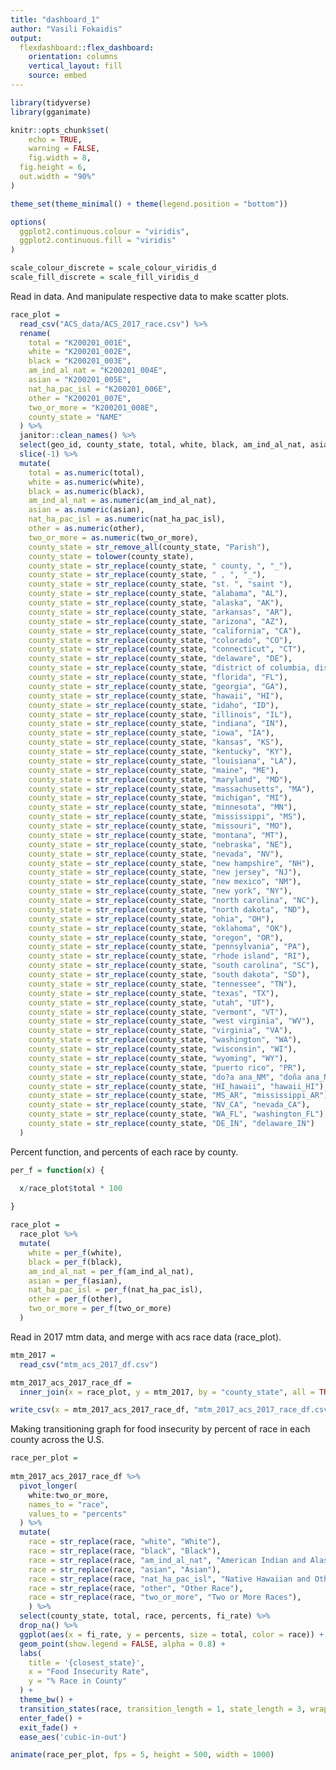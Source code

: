 ```yaml
---
title: "dashboard_1"
author: "Vasili Fokaidis"
output: 
  flexdashboard::flex_dashboard:
    orientation: columns
    vertical_layout: fill
    source: embed
---
```


```r
library(tidyverse)
library(gganimate)

knitr::opts_chunk$set(
	echo = TRUE,
	warning = FALSE,
	fig.width = 8, 
  fig.height = 6,
  out.width = "90%"
)

theme_set(theme_minimal() + theme(legend.position = "bottom"))

options(
  ggplot2.continuous.colour = "viridis",
  ggplot2.continuous.fill = "viridis"
)

scale_colour_discrete = scale_colour_viridis_d
scale_fill_discrete = scale_fill_viridis_d
```

Read in data. And manipulate respective data to make scatter plots.

```r
race_plot = 
  read_csv("ACS_data/ACS_2017_race.csv") %>%
  rename(
    total = "K200201_001E",
    white = "K200201_002E",
    black = "K200201_003E",
    am_ind_al_nat = "K200201_004E",
    asian = "K200201_005E",
    nat_ha_pac_isl = "K200201_006E",
    other = "K200201_007E",
    two_or_more = "K200201_008E",
    county_state = "NAME"
  ) %>%
  janitor::clean_names() %>%
  select(geo_id, county_state, total, white, black, am_ind_al_nat, asian, nat_ha_pac_isl, other, two_or_more) %>%
  slice(-1) %>%
  mutate(
    total = as.numeric(total),
    white = as.numeric(white),
    black = as.numeric(black),
    am_ind_al_nat = as.numeric(am_ind_al_nat),
    asian = as.numeric(asian),
    nat_ha_pac_isl = as.numeric(nat_ha_pac_isl), 
    other = as.numeric(other),
    two_or_more = as.numeric(two_or_more),
    county_state = str_remove_all(county_state, "Parish"),
    county_state = tolower(county_state),
    county_state = str_replace(county_state, " county, ", "_"),
    county_state = str_replace(county_state, " , ", "_"),
    county_state = str_replace(county_state, "st. ", "saint "),
    county_state = str_replace(county_state, "alabama", "AL"),
    county_state = str_replace(county_state, "alaska", "AK"),
    county_state = str_replace(county_state, "arkansas", "AR"),
    county_state = str_replace(county_state, "arizona", "AZ"),
    county_state = str_replace(county_state, "california", "CA"),
    county_state = str_replace(county_state, "colorado", "CO"),
    county_state = str_replace(county_state, "connecticut", "CT"),
    county_state = str_replace(county_state, "delaware", "DE"),
    county_state = str_replace(county_state, "district of columbia, district of columbia", "district of columbia_DC"),
    county_state = str_replace(county_state, "florida", "FL"),
    county_state = str_replace(county_state, "georgia", "GA"),
    county_state = str_replace(county_state, "hawaii", "HI"),
    county_state = str_replace(county_state, "idaho", "ID"),
    county_state = str_replace(county_state, "illinois", "IL"),
    county_state = str_replace(county_state, "indiana", "IN"),
    county_state = str_replace(county_state, "iowa", "IA"),
    county_state = str_replace(county_state, "kansas", "KS"),
    county_state = str_replace(county_state, "kentucky", "KY"),
    county_state = str_replace(county_state, "louisiana", "LA"),
    county_state = str_replace(county_state, "maine", "ME"),
    county_state = str_replace(county_state, "maryland", "MD"),
    county_state = str_replace(county_state, "massachusetts", "MA"),
    county_state = str_replace(county_state, "michigan", "MI"),
    county_state = str_replace(county_state, "minnesota", "MN"),
    county_state = str_replace(county_state, "mississippi", "MS"),
    county_state = str_replace(county_state, "missouri", "MO"),
    county_state = str_replace(county_state, "montana", "MT"),
    county_state = str_replace(county_state, "nebraska", "NE"),
    county_state = str_replace(county_state, "nevada", "NV"),
    county_state = str_replace(county_state, "new hampshire", "NH"),
    county_state = str_replace(county_state, "new jersey", "NJ"),
    county_state = str_replace(county_state, "new mexico", "NM"),
    county_state = str_replace(county_state, "new york", "NY"),
    county_state = str_replace(county_state, "north carolina", "NC"),
    county_state = str_replace(county_state, "north dakota", "ND"),
    county_state = str_replace(county_state, "ohia", "OH"),
    county_state = str_replace(county_state, "oklahoma", "OK"),
    county_state = str_replace(county_state, "oregon", "OR"),
    county_state = str_replace(county_state, "pennsylvania", "PA"),
    county_state = str_replace(county_state, "rhode island", "RI"),
    county_state = str_replace(county_state, "south carolina", "SC"),
    county_state = str_replace(county_state, "south dakota", "SD"),
    county_state = str_replace(county_state, "tennessee", "TN"),
    county_state = str_replace(county_state, "texas", "TX"),
    county_state = str_replace(county_state, "utah", "UT"),
    county_state = str_replace(county_state, "vermont", "VT"),
    county_state = str_replace(county_state, "west virginia", "WV"),
    county_state = str_replace(county_state, "virginia", "VA"),
    county_state = str_replace(county_state, "washington", "WA"),
    county_state = str_replace(county_state, "wisconsin", "WI"),
    county_state = str_replace(county_state, "wyoming", "WY"),
    county_state = str_replace(county_state, "puerto rico", "PR"),
    county_state = str_replace(county_state, "do?a ana_NM", "doña ana_NM"),
    county_state = str_replace(county_state, "HI_hawaii", "hawaii_HI"),
    county_state = str_replace(county_state, "MS_AR", "mississippi_AR"),
    county_state = str_replace(county_state, "NV_CA", "nevada_CA"),
    county_state = str_replace(county_state, "WA_FL", "washington_FL"),
    county_state = str_replace(county_state, "DE_IN", "delaware_IN")
  )
```

Percent function, and percents of each race by county.

```r
per_f = function(x) {

  x/race_plot$total * 100
  
}

race_plot = 
  race_plot %>%
  mutate(
    white = per_f(white),
    black = per_f(black),
    am_ind_al_nat = per_f(am_ind_al_nat),
    asian = per_f(asian),
    nat_ha_pac_isl = per_f(nat_ha_pac_isl),
    other = per_f(other),
    two_or_more = per_f(two_or_more)
  )
```

Read in 2017 mtm data, and merge with acs race data (race_plot).

```r
mtm_2017 = 
  read_csv("mtm_acs_2017_df.csv")

mtm_2017_acs_2017_race_df = 
  inner_join(x = race_plot, y = mtm_2017, by = "county_state", all = TRUE)

write_csv(x = mtm_2017_acs_2017_race_df, "mtm_2017_acs_2017_race_df.csv")
```

Making transitioning graph for food insecurity by percent of race in each county across the U.S.

```r
race_per_plot =
  
mtm_2017_acs_2017_race_df %>%
  pivot_longer(
    white:two_or_more,
    names_to = "race",
    values_to = "percents"
  ) %>%
  mutate(
    race = str_replace(race, "white", "White"),
    race = str_replace(race, "black", "Black"),
    race = str_replace(race, "am_ind_al_nat", "American Indian and Alaska Native"),
    race = str_replace(race, "asian", "Asian"),
    race = str_replace(race, "nat_ha_pac_isl", "Native Hawaiian and Other Pacific Islander"),
    race = str_replace(race, "other", "Other Race"),
    race = str_replace(race, "two_or_more", "Two or More Races"),
    ) %>%
  select(county_state, total, race, percents, fi_rate) %>%
  drop_na() %>%
  ggplot(aes(x = fi_rate, y = percents, size = total, color = race)) + 
  geom_point(show.legend = FALSE, alpha = 0.8) +
  labs(
    title = '{closest_state}',
    x = "Food Insecurity Rate",
    y = "% Race in County"
  ) +
  theme_bw() +
  transition_states(race, transition_length = 1, state_length = 3, wrap = TRUE) + 
  enter_fade() + 
  exit_fade() +
  ease_aes('cubic-in-out')

animate(race_per_plot, fps = 5, height = 500, width = 1000)
```
